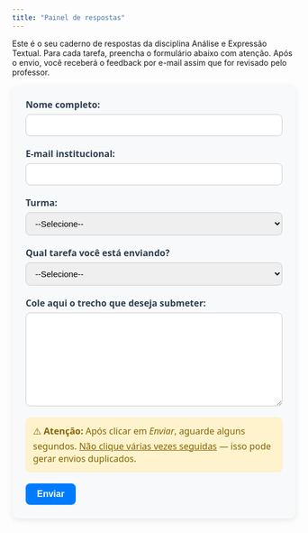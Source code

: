 ```yaml
---
title: "Painel de respostas"
---
```


Este é o seu caderno de respostas da disciplina Análise e Expressão Textual. Para cada tarefa, preencha o formulário abaixo com atenção. Após o envio, você receberá o feedback por e-mail assim que for revisado pelo professor.

```{=html}
<style>
  #formulario-anete {
    max-width: 700px;
    margin: 0 auto;
    padding: 24px;
    background-color: #f8f9fa;
    border-radius: 12px;
    box-shadow: 0 4px 12px rgba(0, 0, 0, 0.08);
    font-family: "Segoe UI", Roboto, sans-serif;
    font-size: 16px;
    color: #333;
  }

  #formulario-anete label {
    display: block;
    margin-bottom: 6px;
    font-weight: 600;
    color: #2c3e50;
  }

  #formulario-anete input,
  #formulario-anete select,
  #formulario-anete textarea {
    width: 100%;
    padding: 10px 12px;
    margin-bottom: 20px;
    border: 1px solid #ccc;
    border-radius: 8px;
    font-size: 15px;
    transition: border-color 0.3s ease-in-out;
  }

  #formulario-anete input:focus,
  #formulario-anete select:focus,
  #formulario-anete textarea:focus {
    border-color: #007bff;
    outline: none;
  }

  #formulario-anete button {
    background-color: #007bff;
    color: #fff;
    font-weight: bold;
    padding: 10px 20px;
    font-size: 16px;
    border: none;
    border-radius: 8px;
    cursor: pointer;
    transition: background-color 0.3s ease-in-out;
  }

  #formulario-anete button:hover {
    background-color: #0056b3;
  }

  #mensagem-envio {
    margin-top: 24px;
    font-weight: bold;
    text-align: center;
    font-size: 16px;
  }
</style>

<form id="formulario-anete">
  <label for="nome">Nome completo:</label>
  <input type="text" id="nome" name="nome" required>

  <label for="email">E-mail institucional:</label>
  <input type="email" id="email" name="email" required>

  <label for="turma">Turma:</label>
  <select id="turma" name="turma" required>
    <option value="">--Selecione--</option>
    <option value="Turma 3">Turma 3</option>
    <option value="Turma 4">Turma 4</option>
  </select>

  <label for="tarefa">Qual tarefa você está enviando?</label>
  <select id="tarefa" name="tarefa" required>
    <option value="">--Selecione--</option>
    <option value="Currículo Lattes">Apresentação para o Lattes</option>
    <option value="Ceticismo organizado">Ceticismo organizado</option>
    <option value="A verdade está lá fora">A verdade está lá fora</option>
    <option value="Introdução do plano de trabalho">Introdução do plano de trabalho</option>
    <option value="Justificativa do plano de trabalho">Justificativa do plano de trabalho</option>
    <option value="Objetivos do plano de trabalho">Objetivos do plano de trabalho</option>
    <option value="Outra">Outra</option>
  </select>

  <label for="texto">Cole aqui o trecho que deseja submeter:</label>
  <textarea id="texto" name="texto" rows="8" required></textarea>

  <!-- AVISO EM DESTAQUE -->
  <div style="margin-bottom: 20px; padding: 12px; background-color: #fff3cd; border: 1px solid #ffeeba; border-radius: 8px; color: #856404;">
    ⚠️ <strong>Atenção:</strong> Após clicar em <em>Enviar</em>, aguarde alguns segundos. <u>Não clique várias vezes seguidas</u> — isso pode gerar envios duplicados.
  </div>

  <button type="submit">Enviar</button>
</form>

<div id="mensagem-envio"></div>

<script>
  const formulario = document.getElementById("formulario-anete");
  const mensagem = document.getElementById("mensagem-envio");

  formulario.addEventListener("submit", function(event) {
  event.preventDefault();

  const params = new URLSearchParams();
  params.append("nome", document.getElementById("nome").value);
  params.append("email", document.getElementById("email").value);
  params.append("turma", document.getElementById("turma").value);
  params.append("tarefa", document.getElementById("tarefa").value);
  params.append("texto", document.getElementById("texto").value);

  fetch("https://script.google.com/macros/s/AKfycbyNuZhgCUKIsM-ZktPwDUDUwLppdLiGgtSUqkiSQS4d9T3P9nLCiDbR5anySzw3ztvQ/exec", {
    method: "POST",
    body: params,
    headers: { "Content-Type": "application/x-www-form-urlencoded" }
  })
  .then(() => {
    mensagem.textContent = "✅ Texto enviado com sucesso! Aguarde o feedback por e-mail.";
    mensagem.style.color = "#28a745";
    formulario.reset();
  })
  .catch(() => {
    mensagem.textContent = "❌ Ocorreu um erro ao enviar. Tente novamente.";
    mensagem.style.color = "#dc3545";
  });
});
</script>
```

